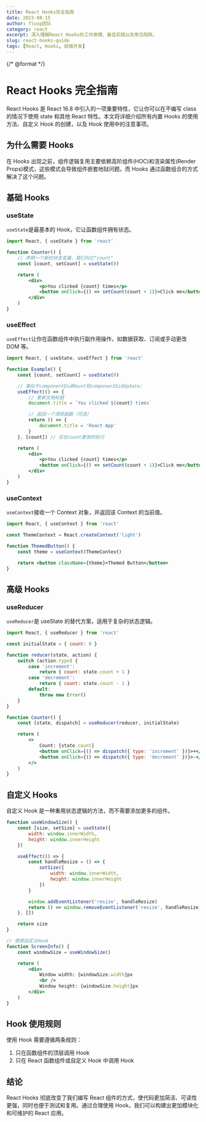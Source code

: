---
title: React Hooks完全指南
date: 2023-08-15
author: fluxp团队
category: react
excerpt: 深入理解React Hooks的工作原理、最佳实践以及常见陷阱。
slug: react-hooks-guide
tags: [React, Hooks, 前端开发]
---

{/* @format */}

# React Hooks 完全指南

React Hooks 是 React 16.8 中引入的一项重要特性，它让你可以在不编写 class 的情况下使用 state 和其他 React 特性。本文将详细介绍所有内置 Hooks 的使用方法、自定义 Hook 的创建，以及 Hook 使用中的注意事项。

## 为什么需要 Hooks

在 Hooks 出现之前，组件逻辑复用主要依赖高阶组件(HOC)和渲染属性(Render Props)模式，这些模式会导致组件嵌套地狱问题。而 Hooks 通过函数组合的方式解决了这个问题。

## 基础 Hooks

### useState

`useState`是最基本的 Hook，它让函数组件拥有状态。

```jsx
import React, { useState } from 'react'

function Counter() {
    // 声明一个新的状态变量，我们叫它"count"
    const [count, setCount] = useState(0)

    return (
        <div>
            <p>You clicked {count} times</p>
            <button onClick={() => setCount(count + 1)}>Click me</button>
        </div>
    )
}
```

### useEffect

`useEffect`让你在函数组件中执行副作用操作，如数据获取、订阅或手动更改 DOM 等。

```jsx
import React, { useState, useEffect } from 'react'

function Example() {
    const [count, setCount] = useState(0)

    // 类似于componentDidMount和componentDidUpdate:
    useEffect(() => {
        // 更新文档标题
        document.title = `You clicked ${count} times`

        // 返回一个清除函数（可选）
        return () => {
            document.title = 'React App'
        }
    }, [count]) // 仅在count更改时执行

    return (
        <div>
            <p>You clicked {count} times</p>
            <button onClick={() => setCount(count + 1)}>Click me</button>
        </div>
    )
}
```

### useContext

`useContext`接收一个 Context 对象，并返回该 Context 的当前值。

```jsx
import React, { useContext } from 'react'

const ThemeContext = React.createContext('light')

function ThemedButton() {
    const theme = useContext(ThemeContext)

    return <button className={theme}>Themed Button</button>
}
```

## 高级 Hooks

### useReducer

`useReducer`是 useState 的替代方案，适用于复杂的状态逻辑。

```jsx
import React, { useReducer } from 'react'

const initialState = { count: 0 }

function reducer(state, action) {
    switch (action.type) {
        case 'increment':
            return { count: state.count + 1 }
        case 'decrement':
            return { count: state.count - 1 }
        default:
            throw new Error()
    }
}

function Counter() {
    const [state, dispatch] = useReducer(reducer, initialState)

    return (
        <>
            Count: {state.count}
            <button onClick={() => dispatch({ type: 'increment' })}>+</button>
            <button onClick={() => dispatch({ type: 'decrement' })}>-</button>
        </>
    )
}
```

## 自定义 Hooks

自定义 Hook 是一种重用状态逻辑的方法，而不需要添加更多的组件。

```jsx
function useWindowSize() {
    const [size, setSize] = useState({
        width: window.innerWidth,
        height: window.innerHeight
    })

    useEffect(() => {
        const handleResize = () => {
            setSize({
                width: window.innerWidth,
                height: window.innerHeight
            })
        }

        window.addEventListener('resize', handleResize)
        return () => window.removeEventListener('resize', handleResize)
    }, [])

    return size
}

// 使用自定义Hook
function ScreenInfo() {
    const windowSize = useWindowSize()

    return (
        <div>
            Window width: {windowSize.width}px
            <br />
            Window height: {windowSize.height}px
        </div>
    )
}
```

## Hook 使用规则

使用 Hook 需要遵循两条规则：

1. 只在函数组件的顶层调用 Hook
2. 只在 React 函数组件或自定义 Hook 中调用 Hook

## 结论

React Hooks 彻底改变了我们编写 React 组件的方式，使代码更加简洁、可读性更强，同时也便于测试和复用。通过合理使用 Hook，我们可以构建出更加模块化和可维护的 React 应用。
